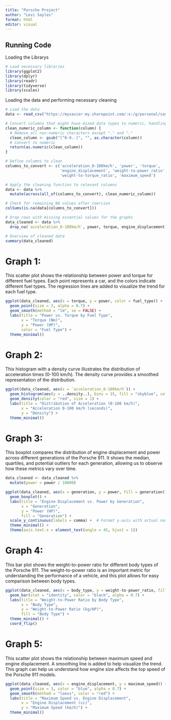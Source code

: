 ---
title: "Porsche Project"
author: "Levi Sayles"
format: html
editor: visual
---

## Running Code

Loading the Librarys

```{r}
# Load necessary libraries
library(ggplot2)
library(dplyr)
library(readr)
library(tidyverse)
library(scales)
```

Loading the data and performing necessary cleaning

```{r}
# Load the data
data <- read_csv("https://myxavier-my.sharepoint.com/:x:/g/personal/saylesl_xavier_edu/EaL989pm6tpCsPk6IMesXMwBAjbs0OQJny5jrX1U3DIxQQ?download=1")

# Convert columns that might have mixed data types to numeric, handling errors and non-string data gracefully
clean_numeric_column <- function(column) {
  # Remove all non-numeric characters except "." and "-"
  clean_column <- gsub("[^0-9.-]", "", as.character(column))
  # Convert to numeric
  return(as.numeric(clean_column))
}

# Define columns to clean
columns_to_convert <- c('acceleration_0-100km/h', 'power', 'torque', 
                        'engine_displacement', 'weight-to-power_ratio', 
                        'weight-to-torque_ratio', 'maximum_speed')

# Apply the cleaning function to relevant columns
data <- data %>%
  mutate(across(all_of(columns_to_convert), clean_numeric_column))

# Check for remaining NA values after coercion
colSums(is.na(data[columns_to_convert]))

# Drop rows with missing essential values for the graphs
data_cleaned <- data %>%
  drop_na(`acceleration_0-100km/h`, power, torque, engine_displacement, `weight-to-power_ratio`)

# Overview of cleaned data
summary(data_cleaned)
```

# Graph 1:

This scatter plot shows the relationship between power and torque for different fuel types. Each point represents a car, and the colors indicate different fuel types. The regression lines are added to visualize the trend for each fuel type.

```{r}

ggplot(data_cleaned, aes(x = torque, y = power, color = fuel_type)) +
  geom_point(size = 3, alpha = 0.7) +
  geom_smooth(method = "lm", se = FALSE) +
  labs(title = "Power vs. Torque by Fuel Type",
       x = "Torque (Nm)",
       y = "Power (HP)",
       color = "Fuel Type") +
  theme_minimal()
```

# Graph 2:

This histogram with a density curve illustrates the distribution of acceleration times (0-100 km/h). The density curve provides a smoothed representation of the distribution.

```{r}
ggplot(data_cleaned, aes(x = `acceleration_0-100km/h`)) +
  geom_histogram(aes(y = ..density..), bins = 15, fill = "skyblue", color = "black", alpha = 0.7) +
  geom_density(color = "red", size = 1) +
  labs(title = "Distribution of Acceleration (0-100 km/h)",
       x = "Acceleration 0-100 km/h (seconds)",
       y = "Density") +
  theme_minimal()
```

# Graph 3:

This boxplot compares the distribution of engine displacement and power across different generations of the Porsche 911. It shows the median, quartiles, and potential outliers for each generation, allowing us to observe how these metrics vary over time.

```{r}
data_cleaned <- data_cleaned %>%
  mutate(power = power / 10000)

ggplot(data_cleaned, aes(x = generation, y = power, fill = generation)) +
  geom_boxplot() +
  labs(title = "Engine Displacement vs. Power by Generation",
       x = "Generation",
       y = "Power (HP)",
       fill = "Generation") +
  scale_y_continuous(labels = comma) +  # Format y-axis with actual numbers (no scientific notation)
  theme_minimal() +
  theme(axis.text.x = element_text(angle = 45, hjust = 1))
```

# Graph 4:

This bar plot shows the weight-to-power ratio for different body types of the Porsche 911. The weight-to-power ratio is an important metric for understanding the performance of a vehicle, and this plot allows for easy comparison between body types.

```{r}
ggplot(data_cleaned, aes(x = body_type, y = weight-to-power_ratio, fill = body_type)) +
  geom_bar(stat = "identity", color = "black", alpha = 0.7) +
  labs(title = "Weight-to-Power Ratio by Body Type",
       x = "Body Type",
       y = "Weight-to-Power Ratio (kg/HP)",
       fill = "Body Type") +
  theme_minimal() +
  coord_flip()
```

# Graph 5:

This scatter plot shows the relationship between maximum speed and engine displacement. A smoothing line is added to help visualize the trend. This graph can help us understand how engine size affects the top speed of the Porsche 911 models.

```{r}
ggplot(data_cleaned, aes(x = engine_displacement, y = maximum_speed)) +
  geom_point(size = 3, color = "blue", alpha = 0.7) +
  geom_smooth(method = "loess", color = "red") +
  labs(title = "Maximum Speed vs. Engine Displacement",
       x = "Engine Displacement (cc)",
       y = "Maximum Speed (km/h)") +
  theme_minimal()
```
